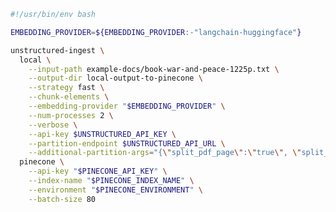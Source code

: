 ```bash CLI
#!/usr/bin/env bash

EMBEDDING_PROVIDER=${EMBEDDING_PROVIDER:-"langchain-huggingface"}

unstructured-ingest \
  local \
    --input-path example-docs/book-war-and-peace-1225p.txt \
    --output-dir local-output-to-pinecone \
    --strategy fast \
    --chunk-elements \
    --embedding-provider "$EMBEDDING_PROVIDER" \
    --num-processes 2 \
    --verbose \
    --api-key $UNSTRUCTURED_API_KEY \
    --partition-endpoint $UNSTRUCTURED_API_URL \
    --additional-partition-args="{\"split_pdf_page\":\"true\", \"split_pdf_allow_failed\":\"true\", \"split_pdf_concurrency_level\": 15}" \
  pinecone \
    --api-key "$PINECONE_API_KEY" \
    --index-name "$PINECONE_INDEX_NAME" \
    --environment "$PINECONE_ENVIRONMENT" \
    --batch-size 80
```
